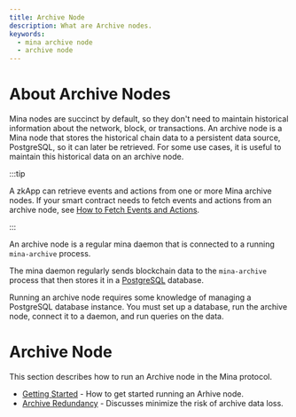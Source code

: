 ```yaml
---
title: Archive Node
description: What are Archive nodes.
keywords:
  - mina archive node
  - archive node
---
```


# About Archive Nodes

Mina nodes are succinct by default, so they don't need to maintain historical information about the network, block, or transactions. An archive node is a Mina node that stores the historical chain data to a persistent data source, PostgreSQL, so it can later be retrieved. For some use cases, it is useful to maintain this historical data on an archive node.

:::tip

A zkApp can retrieve events and actions from one or more Mina archive nodes. If your smart contract needs to fetch events and actions from an archive node, see [How to Fetch Events and Actions](../../zkapps/o1js/fetch-events-and-actions).

:::

An archive node is a regular mina daemon that is connected to a running `mina-archive` process.

The mina daemon regularly sends blockchain data to the `mina-archive` process that then stores it in a [PostgreSQL](https://www.postgresql.org/) database.

Running an archive node requires some knowledge of managing a PostgreSQL database instance. You must set up a database, run the archive node, connect it to a daemon, and run queries on the data.

# Archive Node

This section describes how to run an Archive node in the Mina protocol.

- [Getting Started](archive-node/getting-started) - How to get started running an Arhive node.
- [Archive Redundancy](archive-node/archive-redundancy) - Discusses minimize the risk of archive data loss.

